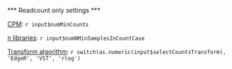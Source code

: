 *** Readcount only settings ***

[CPM](https://idepsite.wordpress.com/pre-process#CountsData): `r input$numMinCounts`

[n libraries](https://idepsite.wordpress.com/pre-process#CountsData): `r input$numNMinSamplesInCountCase`

[Transform algorithm](https://idepsite.wordpress.com/pre-process#CountsData_transformation): `r switch(as.numeric(input$selectCountsTransform), 'EdgeR', 'VST', 'rlog')`



